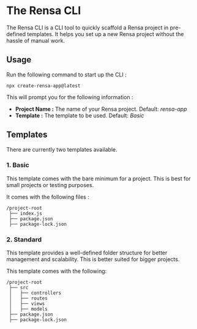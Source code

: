 # The Rensa CLI

The Rensa CLI is a CLI tool to quickly scaffold a Rensa project in pre-defined templates. It helps you set up a new Rensa project without the hassle of manual work.

## Usage

Run the following command to start up the CLI :
```npm
npx create-rensa-app@latest
```

This will prompt you for the following information :
- **Project Name :** The name of your Rensa project. Default: _rensa-app_
- **Template :** The template to be used. Default: _Basic_

## Templates

There are currently two templates available.

### 1. Basic

This template comes with the bare minimum for a project. This is best for small projects or testing purposes.

It comes with the following files :
```Files
/project-root
 ├── index.js
 ├── package.json
 ├── package-lock.json
```

### 2. Standard

This template provides a well-defined folder structure for better management and scalability. This is better suited for bigger projects.

This template comes with the following:
```Files
/project-root
 ├── src
 │   ├── controllers
 │   ├── routes
 │   ├── views
 │   ├── models
 ├── package.json
 ├── package-lock.json
```
